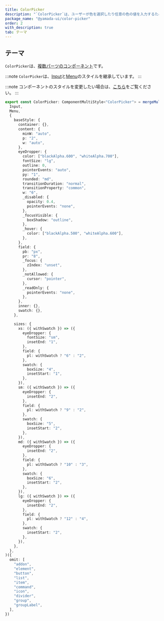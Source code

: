```yaml
---
title: ColorPicker
description: "`ColorPicker`は、ユーザーが色を選択したり任意の色の値を入力するために使用されるコンポーネントです。"
package_name: "@yamada-ui/color-picker"
order: 2
with_description: true
tab: テーマ
---
```


## テーマ

`ColorPicker`は、[複数パーツのコンポーネント](/styled-system/theming/component-styles#複数パーツのコンポーネント)です。

:::note
`ColorPicker`は、[Input](/components/forms/input)と[Menu](/components/overlay/menu)のスタイルを継承しています。
:::

:::note
コンポーネントのスタイルを変更したい場合は、[こちら](/styled-system/theming/customize-theme#コンポーネントのスタイルを変更する)をご覧ください。
:::

```ts
export const ColorPicker: ComponentMultiStyle<"ColorPicker"> = mergeMultiStyle(
  Input,
  Menu,
  {
    baseStyle: {
      container: {},
      content: {
        minW: "auto",
        p: "2",
        w: "auto",
      },
      eyeDropper: {
        color: ["blackAlpha.600", "whiteAlpha.700"],
        fontSize: "lg",
        outline: 0,
        pointerEvents: "auto",
        py: "1",
        rounded: "md",
        transitionDuration: "normal",
        transitionProperty: "common",
        w: "6",
        _disabled: {
          opacity: 0.4,
          pointerEvents: "none",
        },
        _focusVisible: {
          boxShadow: "outline",
        },
        _hover: {
          color: ["blackAlpha.500", "whiteAlpha.600"],
        },
      },
      field: {
        pb: "px",
        pr: "8",
        _focus: {
          zIndex: "unset",
        },
        _notAllowed: {
          cursor: "pointer",
        },
        _readOnly: {
          pointerEvents: "none",
        },
      },
      inner: {},
      swatch: {},
    },

    sizes: {
      xs: ({ withSwatch }) => ({
        eyeDropper: {
          fontSize: "sm",
          insetEnd: "1",
        },
        field: {
          pl: withSwatch ? "6" : "2",
        },
        swatch: {
          boxSize: "4",
          insetStart: "1",
        },
      }),
      sm: ({ withSwatch }) => ({
        eyeDropper: {
          insetEnd: "2",
        },
        field: {
          pl: withSwatch ? "9" : "2",
        },
        swatch: {
          boxSize: "5",
          insetStart: "2",
        },
      }),
      md: ({ withSwatch }) => ({
        eyeDropper: {
          insetEnd: "2",
        },
        field: {
          pl: withSwatch ? "10" : "3",
        },
        swatch: {
          boxSize: "6",
          insetStart: "2",
        },
      }),
      lg: ({ withSwatch }) => ({
        eyeDropper: {
          insetEnd: "2",
        },
        field: {
          pl: withSwatch ? "12" : "4",
        },
        swatch: {
          insetStart: "2",
        },
      }),
    },
  },
)({
  omit: [
    "addon",
    "element",
    "button",
    "list",
    "item",
    "command",
    "icon",
    "divider",
    "group",
    "groupLabel",
  ],
})
```
